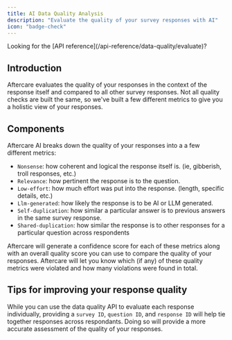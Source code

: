 ```yaml
---
title: AI Data Quality Analysis
description: "Evaluate the quality of your survey responses with AI"
icon: "badge-check"
---
```


<Tip>
  Looking for the [API reference](/api-reference/data-quality/evaluate)?
</Tip>

## Introduction

Aftercare evaluates the quality of your responses in the context of the response itself and compared to all other survey responses. Not all
quality checks are built the same, so we've built a few different metrics to give you a holistic view of your responses.

## Components

Aftercare AI breaks down the quality of your responses into a a few different metrics:

- `Nonsense`: how coherent and logical the response itself is. (ie, gibberish, troll responses, etc.)
- `Relevance`: how pertinent the response is to the question.
- `Low-effort`: how much effort was put into the response. (length, specific details, etc.)
- `Llm-generated`: how likely the response is to be AI or LLM generated.
- `Self-duplication`: how similar a particular answer is to previous answers in the same survey response.
- `Shared-duplication`: how similar the response is to other responses for a particular question across respondents

Aftercare will generate a confidence score for each of these metrics along with an overall quality score you can use to compare the quality of your responses.
Aftercare will let you know which (if any) of these quality metrics were violated and how many violations were found in total.

## Tips for improving your response quality

While you can use the data quality API to evaluate each response individually, providing a `survey ID`, `question ID`, and `response ID` will help tie together responses across respondants.
Doing so will provide a more accurate assessment of the quality of your responses.

